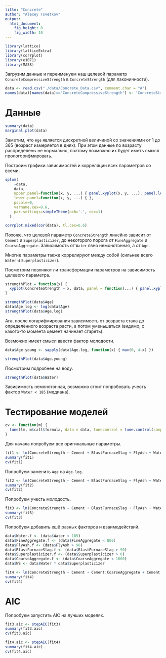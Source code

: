 ```yaml
---
title: "Concrete"
author: "Alexey Tsvetkov"
output:
  html_document:
    fig_height: 8
    fig_width: 10
---
```


```r
library(lattice)
library(latticeExtra)
library(corrplot)
library(e1071)
library(MASS)
```

Загрузим данные и переименуем наш целевой параметр `ConcreteCompressiveStrength` в `ConcreteStrength` (для лаконичности).

```r
data <- read.csv("./data/Concrete_Data.csv", comment.char = "#")
names(data)[names(data)=="ConcreteCompressiveStrength"] <- 'ConcreteStrength'
```

Данные
===

```r
summary(data)
marginal.plot(data)
```

Заметим, что `Age` является дискретной величиной со значениями от 1 до 365 (возраст измеряется в днях).
При этом данные по возрасту распределены не нормально, поэтому возможно их будет иметь смысл прологорифмировать.

Построим графики зависимостей и корреляции всех параметров со всеми.
```r
splom(
    ~data,
    data,      
    upper.panel=function(x, y, ...) { panel.xyplot(x, y, ...); panel.loess(x, y, ..., col='red') },    
    lower.panel=function(x, y, ...) { },      
    pscale=0,       
    varname.cex=0.6, 
    par.settings=simpleTheme(pch='.', cex=1)
  ) 
```

```r
corrplot.mixed(cor(data), tl.cex=0.6)
```

Похоже, что целевой параметр `ConcreteStrength` линейно зависит от `Cement` и `Superplasticizer`, 
до некоторого порога от `FineAggregate` и `CoarseAggregate`. Зависимость от `Water` явно немонотонная, а от `Age`.

Многие параметры также коррелируют между собой (сильнее всего `Water` и `Superplasticizer`).

Посмотрим повлияют ли трансформации параметров на зависимость целевого параметра.

```r
strengthPlot = function(x) {
  xyplot(ConcreteStrength ~ x, data, panel = function(...) { panel.xyplot(...); panel.loess(..., col='red') })
}

strengthPlot(data$Age)
data$Age.log <- log(data$Age)
strengthPlot(data$Age.log)
```

Ага, после логарифмирования зависимость от возраста стала до определённого возраста расти, а потом уменьшаться (видимо, с какого-то момента цемент начинает стареть).

Возможно имеет смысл ввести фактор молодости.

```r
data$Age.young <- sapply(data$Age.log, function(x) { max(0, 4-x) })
```

```r
strengthPlot(data$Age.young)
```

Посмотрим подробнее на воду.

```r
strengthPlot(data$Water)
```

Зависимость немонотонная, возможно стоит попробовать учесть фактор `Water < 185` (медиана).

Тестирование моделей
===

```r
cv <- function(m) {
  tune(lm, m$call$formula, data = data, tunecontrol = tune.control(sampling = "cross"))
}
```

Для начала попробуем все оригинальные параметры.

```r
fit1 <- lm(ConcreteStrength ~ Cement + BlastFurnaceSlag + FlyAsh + Water + Superplasticizer + CoarseAggregate + FineAggregate + Age, data)
summary(fit1)
cv(fit1)
```

Попробуем заменить `Age` на `Age.log`.

```r
fit2 <- lm(ConcreteStrength ~ Cement + BlastFurnaceSlag + FlyAsh + Water + Superplasticizer + CoarseAggregate + FineAggregate + Age.log, data)
summary(fit2)
cv(fit2)
```

Попробуем учесть молодость.

```r
fit3 <- lm(ConcreteStrength ~ Cement + BlastFurnaceSlag + FlyAsh + Water + Superplasticizer + CoarseAggregate + FineAggregate + Age.log * Age.young, data)
summary(fit3)
cv(fit3)
```

Попробуем добавить ешё разных факторов и взаимодействий.

```r
data$Water.f <- (data$Water < 185)
data$FineAggregate.f <- (data$FineAggregate < 800)
data$FlyAsh.f <- (data$FlyAsh > 90)
data$BlastFurnaceSlag.f <- (data$BlastFurnaceSlag > 90)
data$Superplasticizer.f <- (data$Superplasticizer > 0)
data$CoarseAggregate.f <- (data$CoarseAggregate < 1000)
data$WS <- data$Water * data$Superplasticizer

fit4 <- lm(ConcreteStrength ~ Cement + Cement:CoarseAggregate + Cement:FineAggregate + Water:CoarseAggregate + BlastFurnaceSlag*BlastFurnaceSlag.f + FlyAsh*FlyAsh.f +  Water*Water.f + Water:Superplasticizer + WS + Water:FineAggregate  + Superplasticizer * Superplasticizer.f  + CoarseAggregate*CoarseAggregate.f + FineAggregate*FineAggregate.f + CoarseAggregate * FineAggregate + Age.log * Age.young, data)
summary(fit4)
cv(fit4)
```

AIC
===

Попробуем запустить AIC на лучших моделях.

```r
fit3.aic <- stepAIC(fit3)
summary(fit3.aic)
cv(fit3.aic)
```

```r
fit4.aic <- stepAIC(fit4)
summary(fit4.aic)
cv(fit4.aic)
```
